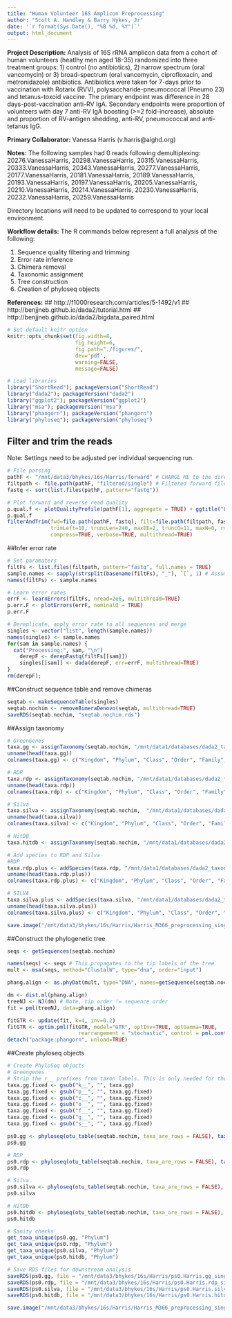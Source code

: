 ```yaml
---
title: "Human Volunteer 16S Amplicon Preprocessing"
author: "Scott A. Handley & Barry Hykes, Jr"
date: '`r format(Sys.Date(), "%B %d, %Y")`'
output: html_document
---
```

**Project Description:** Analysis of 16S rRNA amplicon data from a cohort of human volunteers (heatlhy men aged 18-35) randomized into three treatment groups: 1) control (no antibiotics), 2) narrow spectrum (oral vancomycin) or 3) broad-spectrum (oral vancomycin, ciprofloxacin, and metronidazole) antibiotics. Antibiotics were taken for 7-days prior to vaccination with Rotarix (RVV), polysaccharide-pneumococcal (Pneumo 23) and tetanus-toxoid vaccine. The primary endpoint was difference in 28 days-post-vaccination anti-RV IgA. Secondary endpoints were proportion of volunteers with day 7 anti-RV IgA boosting (>=2 fold-increase), absolute and proportion of RV-antigen shedding, anti-RV, pneumococcal and anti-tetanus IgG.

**Primary Collaborator:**
Vanessa Harris (v.harris@aighd.org)

**Notes:**
The following samples had 0 reads following demultiplexing: 20276.VanessaHarris, 20298.VanessaHarris, 20315.VanessaHarris, 20333.VanessaHarris, 20343.VanessaHarris, 20277.VanessaHarris, 20177.VanessaHarris, 20181.VanessaHarris, 20189.VanessaHarris, 20193.VanessaHarris, 20197.VanessaHarris, 20205.VanessaHarris, 20210.VanessaHarris, 20214.VanessaHarris, 20230.VanessaHarris, 20232.VanessaHarris, 20259.VanessaHarris

Directory locations will need to be updated to correspond to your local environment.

**Workflow details:** The R commands below represent a full analysis of the following:

1) Sequence quality filtering and trimming
2) Error rate inference
3) Chimera removal
4) Taxonomic assignment
5) Tree construction
6) Creation of phyloseq objects

**References:**
  ## http://f1000research.com/articles/5-1492/v1
  ## http://benjjneb.github.io/dada2/tutorial.html
  ## http://benjjneb.github.io/dada2/bigdata_paired.html

```r
# Set default knitr option
knitr::opts_chunk$set(fig.width=8,
                      fig.height=6,
                      fig.path="./figures/",
                      dev='pdf',
                      warning=FALSE,
                      message=FALSE)

# Load libraries
library("ShortRead"); packageVersion("ShortRead")
library("dada2"); packageVersion("dada2")
library("ggplot2"); packageVersion("ggplot2")
library("msa"); packageVersion("msa")
library("phangorn"); packageVersion("phangorn")
library("phyloseq"); packageVersion("phyloseq")

```
## Filter and trim the reads

Note: Settings need to be adjusted per individual sequencing run.
```r
# File parsing
pathF <- "/mnt/data3/bhykes/16s/Harris/forward" # CHANGE ME to the directory containing your demultiplexed forward-read fastq files
filtpath <- file.path(pathF, "filtered/single") # Filtered forward files go into the pathF/filtered/ subdirectory
fastq <- sort(list.files(pathF, pattern="fastq"))

# Plot forward and reverse read quality
p.qual.f <- plotQualityProfile(pathF[1], aggregate = TRUE) + ggtitle("Fwd")
p.qual.f
filterAndTrim(fwd=file.path(pathF, fastq), filt=file.path(filtpath, fastq),
              trimLeft=10, truncLen=240, maxEE=2, truncQ=11, maxN=0, rm.phix=TRUE,
              compress=TRUE, verbose=TRUE, multithread=TRUE)

```
##Infer error rate

```r
# Set paramaters
filtFs <- list.files(filtpath, pattern="fastq", full.names = TRUE)
sample.names <- sapply(strsplit(basename(filtFs), "_"), `[`, 1) # Assumes filename = samplename_XXX.fastq.gz
names(filtFs) <- sample.names

# Learn error rates
errF <- learnErrors(filtFs, nread=2e6, multithread=TRUE)
p.err.F <- plotErrors(errF, nominalQ = TRUE)
p.err.F

# Dereplicate, apply error rate to all sequences and merge
singles <- vector("list", length(sample.names))
names(singles) <- sample.names
for(sam in sample.names) {
  cat("Processing:", sam, "\n")
    derepF <- derepFastq(filtFs[[sam]])
    singles[[sam]] <- dada(derepF, err=errF, multithread=TRUE)
}
rm(derepF);

```
##Construct sequence table and remove chimeras

```r
seqtab <- makeSequenceTable(singles)
seqtab.nochim <- removeBimeraDenovo(seqtab, multithread=TRUE)
saveRDS(seqtab.nochim, "seqtab.nochim.rds")

```
##Assign taxonomy

```r
# GreenGenes
taxa.gg <- assignTaxonomy(seqtab.nochim, "/mnt/data1/databases/dada2_taxonomy/gg_13_8_train_set_97.fa.gz", multithread = TRUE)
unname(head(taxa.gg))
colnames(taxa.gg) <- c("Kingdom", "Phylum", "Class", "Order", "Family", "Genus", "Species")

# RDP
taxa.rdp <- assignTaxonomy(seqtab.nochim, "/mnt/data1/databases/dada2_taxonomy/rdp_train_set_16.fa.gz", multithread = TRUE)
unname(head(taxa.rdp))
colnames(taxa.rdp) <- c("Kingdom", "Phylum", "Class", "Order", "Family", "Genus")

# Silva
taxa.silva <- assignTaxonomy(seqtab.nochim,  "/mnt/data1/databases/dada2_taxonomy/silva_nr_v128_train_set.fa.gz", multithread = TRUE)
unname(head(taxa.silva))
colnames(taxa.silva) <- c("Kingdom", "Phylum", "Class", "Order", "Family", "Genus")

# HitDB
taxa.hitdb <- assignTaxonomy(seqtab.nochim, "/mnt/data1/databases/dada2_taxonomy/hitdb_v1.00.fa.gz", multithread = TRUE)

# Add species to RDP and Silva
#RDP
taxa.rdp.plus <- addSpecies(taxa.rdp, "/mnt/data1/databases/dada2_taxonomy/rdp_species_assignment_16.fa.gz")
unname(head(taxa.rdp.plus))
colnames(taxa.rdp.plus) <- c("Kingdom", "Phylum", "Class", "Order", "Family", "Genus", "Species")

# SILVA
taxa.silva.plus <- addSpecies(taxa.silva, "/mnt/data1/databases/dada2_taxonomy/silva_species_assignment_v128.fa.gz")
unname(head(taxa.silva.plus))
colnames(taxa.silva.plus) <- c("Kingdom", "Phylum", "Class", "Order", "Family", "Genus", "Species")

save.image("/mnt/data3/bhykes/16s/Harris/Harris_M366_preprocessing_single.RData")
```
##Construct the phylogenetic tree

```r
seqs <- getSequences(seqtab.nochim)

names(seqs) <- seqs # This propagates to the tip labels of the tree
mult <- msa(seqs, method="ClustalW", type="dna", order="input")

phang.align <- as.phyDat(mult, type="DNA", names=getSequence(seqtab.nochim))

dm <- dist.ml(phang.align)
treeNJ <- NJ(dm) # Note, tip order != sequence order
fit = pml(treeNJ, data=phang.align)

fitGTR <- update(fit, k=4, inv=0.2)
fitGTR <- optim.pml(fitGTR, model="GTR", optInv=TRUE, optGamma=TRUE,
                       rearrangement = "stochastic", control = pml.control(trace = 0))
detach("package:phangorn", unload=TRUE)

```
##Create phyloseq objects

```r
# Create PhyloSeq objects
# Greengenes
# Strip the r__ prefixes from taxon labels. This is only needed for the GreenGenes taxon annotations
taxa.gg.fixed <- gsub("k__", "", taxa.gg)
taxa.gg.fixed <- gsub("p__", "", taxa.gg.fixed)
taxa.gg.fixed <- gsub("c__", "", taxa.gg.fixed)
taxa.gg.fixed <- gsub("o__", "", taxa.gg.fixed)
taxa.gg.fixed <- gsub("f__", "", taxa.gg.fixed)
taxa.gg.fixed <- gsub("g__", "", taxa.gg.fixed)
taxa.gg.fixed <- gsub("s__", "", taxa.gg.fixed)

ps0.gg <- phyloseq(otu_table(seqtab.nochim, taxa_are_rows = FALSE), tax_table(taxa.gg.fixed), phy_tree(fitGTR$tree))
ps0.gg

# RDP
ps0.rdp <- phyloseq(otu_table(seqtab.nochim, taxa_are_rows = FALSE), tax_table(taxa.rdp.plus), phy_tree(fitGTR$tree))
ps0.rdp

# Silva
ps0.silva <- phyloseq(otu_table(seqtab.nochim, taxa_are_rows = FALSE), tax_table(taxa.silva.plus), phy_tree(fitGTR$tree))
ps0.silva

# HitDb
ps0.hitdb <- phyloseq(otu_table(seqtab.nochim, taxa_are_rows = FALSE), tax_table(taxa.hitdb), phy_tree(fitGTR$tree))
ps0.hitdb

# Sanity checks
get_taxa_unique(ps0.gg, "Phylum")
get_taxa_unique(ps0.rdp, "Phylum")
get_taxa_unique(ps0.silva, "Phylum")
get_taxa_unique(ps0.hitdb, "Phylum")

# Save RDS files for downstream analysis
saveRDS(ps0.gg, file = "/mnt/data3/bhykes/16s/Harris/ps0.Harris.gg_single.RDS")
saveRDS(ps0.rdp, file = "/mnt/data3/bhykes/16s/Harris/ps0.Harris.rdp_single.RDS")
saveRDS(ps0.silva, file = "/mnt/data3/bhykes/16s/Harris/ps0.Harris.silva_single.RDS")
saveRDS(ps0.hitdb, file = "/mnt/data3/bhykes/16s/Harris/ps0.Harris.hitdb_single.RDS")

save.image("/mnt/data3/bhykes/16s/Harris/Harris_M366_preprocessing_single.RData")

```
